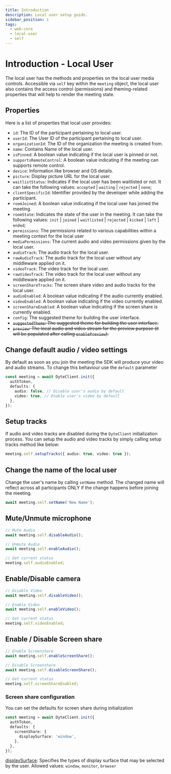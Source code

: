 ```yaml
---
title: Introduction
description: Local user setup guide.
sidebar_position: 1
tags:
  - web-core
  - local-user
  - self
---
```


# Introduction - Local User

The local user has the methods and properties on the local user media controls.
Accessible via `self` key within the `meeting` object, the local user also
contains the access control (permissions) and theming-related properties that
will help to render the meeting state.

## Properties

Here is a list of properties that local user provides:

- `id`: The ID of the participant pertaining to local user.
- `userId`: The User ID of the participant pertaining to local user.
- `organizationId`: The ID of the organization the meeting is created from.
- `name`: Contains Name of the local user.
- `isPinned`: A boolean value indicating if the local user is pinned or not.
- `supportsRemoteControl`: A boolean value indicating if the meeting can
  supports remote control.
- `device`: Information like browser and OS details.
- `picture`: Display picture URL for the local user.
- `waitlistStatus`: Indicates if the local user has been waitlisted or not. It
  can take the following values: `accepted` | `waiting` | `rejected` | `none`;
- `clientSpecificId`: Identifier provided by the developer while adding the
  participant.
- `roomJoined`: A boolean value indicating if the local user has joined the
  meeting.
- `roomState`: Indicates the state of the user in the meeting. It
  can take the following values: `init` | `joined` | `waitlisted` | `rejected` | `kicked` | `left` | `ended`;
- `permissions`: The permissions related to various capabilities within a
  meeting context for the local user
- `mediaPermissions`: The current audio and video permissions given by the local
  user.
- `audioTrack`: The audio track for the local user.
- `rawAudioTrack`: The audio track for the local user without any middleware applied on it.
- `videoTrack`: The video track for the local user.
- `rawVideoTrack`: The video track for the local user without any middleware applied on it.
- `screenShareTracks`: The screen share video and audio tracks for the local
  user.
- `audioEnabled`: A boolean value indicating if the audio currently enabled.
- `videoEnabled`: A boolean value indicating if the video currently enabled.
- `screenShareEnabled`: A boolean value indicating if the screen share is
  currently enabled.
- `config`: The suggested theme for building the user interface.
- ~~`suggestedTheme`: The suggested theme for building the user interface.~~
- ~~`preview`: The local audio and video stream for the preview purpose (it will be populated after calling `enablePreview`).~~

## Change default audio / video settings

By default as soon as you join the meeting the SDK will produce your video and
audio streams. To change this behaviour use the `default` parameter

```ts {5}
const meeting = await DyteClient.init({
  authToken,
  defaults: {
    audio: false, // Disable user's audio by default
    video: true, // Enable user's video by default
  },
});
```

## Setup tracks

If audio and video tracks are disabled during the `DyteClient` initialization
process. You can setup the audio and video tracks by simply calling setup tracks
method like below:

```ts
meeting.self.setupTracks({ audio: true, video: true });
```

## Change the name of the local user

Change the user's name by calling `setName` method. The changed name will
reflect across all participants ONLY if the change happens before joining the
meeting.

```ts
await meeting.self.setName('New Name');
```

## Mute/Unmute microphone

```ts
// Mute Audio
await meeting.self.disableAudio();

// Unmute Audio
await meeting.self.enableAudio();

// Get current status
meeting.self.audioEnabled;
```

## Enable/Disable camera

```ts
// Disable Video
await meeting.self.disableVideo();

// Enable Video
await meeting.self.enableVideo();

// Get current status
meeting.self.videoEnabled;
```

## Enable / Disable Screen share

```ts
// Enable Screenshare
await meeting.self.enableScreenShare();

// Disable Screenshare
await meeting.self.disableScreenShare();

// Get current status
meeting.self.screenShareEnabled;
```

### Screen share configuration

You can set the defaults for screen share during initialization

```ts
const meeting = await DyteClient.init({
  authToken,
  defaults: {
    screenShare: {
      displaySurface: 'window',
    },
  },
});
```

[displaySurface](https://developer.mozilla.org/en-US/docs/Web/API/MediaTrackConstraints#displaysurface): Specifies the types of display surface that may be selected by the user.
Allowed values: `window`, `monitor`, `browser`

<head>
  <title>Web Core Introduction</title>
</head>

